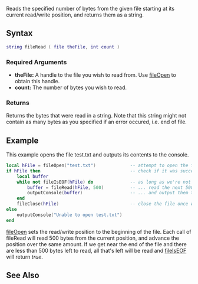 
{{Server client function}}

Reads the specified number of bytes from the given file starting at its current read/write position, and returns them as a string.

==Syntax==
<syntaxhighlight lang="lua">
string fileRead ( file theFile, int count )
</syntaxhighlight>
{{OOP||[[/file.md|file]]:read}}

===Required Arguments===
*'''theFile:''' A handle to the file you wish to read from. Use [[/fileOpen.md|fileOpen]] to obtain this handle.
*'''count:''' The number of bytes you wish to read.

===Returns===
Returns the bytes that were read in a string. Note that this string might not contain as many bytes as you specified if an error occured, i.e. end of file.

==Example==
This example opens the file test.txt and outputs its contents to the console.
<syntaxhighlight lang="lua">
local hFile = fileOpen("test.txt")             -- attempt to open the file
if hFile then                                  -- check if it was successfully opened
    local buffer
    while not fileIsEOF(hFile) do              -- as long as we're not at the end of the file...
        buffer = fileRead(hFile, 500)          -- ... read the next 500 bytes...
        outputConsole(buffer)                  -- ... and output them to the console
    end
    fileClose(hFile)                           -- close the file once we're done with it
else
    outputConsole("Unable to open test.txt")
end
</syntaxhighlight>

[[/fileOpen.md|fileOpen]] sets the read/write position to the beginning of the file. Each call of fileRead will read 500 bytes from the current position, and advance the position over the same amount. If we get near the end of the file and there are less than 500 bytes left to read, all that's left will be read and [[/fileIsEOF.md|fileIsEOF]] will return ''true''.

==See Also==
{{File functions}}